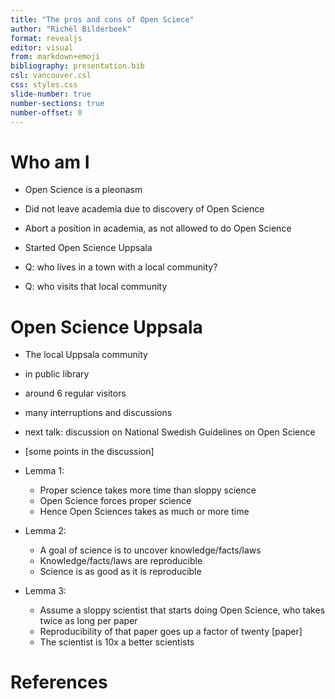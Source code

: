 ```yaml
---
title: "The pros and cons of Open Sciece"
author: "Richèl Bilderbeek"
format: revealjs
editor: visual
from: markdown+emoji
bibliography: presentation.bib
csl: vancouver.csl
css: styles.css
slide-number: true
number-sections: true
number-offset: 0
---
```


# Who am I

- Open Science is a pleonasm
- Did not leave academia due to discovery of Open Science
- Abort a position in academia, as not allowed to do Open Science
- Started Open Science Uppsala

 * Q: who lives in a town with a local community?
 * Q: who visits that local community

# Open Science Uppsala

- The local Uppsala community
- in public library
- around 6 regular visitors
- many interruptions and discussions
- next talk: discussion on National Swedish Guidelines on Open Science
 

 * [some points in the discussion]
 * Lemma 1:
    * Proper science takes more time than sloppy science
    * Open Science forces proper science
    * Hence Open Sciences takes as much or more time
 * Lemma 2:
    * A goal of science is to uncover knowledge/facts/laws
    * Knowledge/facts/laws are reproducible
    * Science is as good as it is reproducible
 * Lemma 3:
    * Assume a sloppy scientist that starts doing Open Science,
      who takes twice as long per paper
    * Reproducibility of that paper goes up a factor of twenty [paper]
    * The scientist is 10x a better scientists


# References
